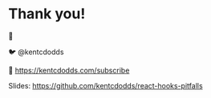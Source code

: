 # Thank you!

👋

🐦 @kentcdodds

💌 https://kentcdodds.com/subscribe

Slides: https://github.com/kentcdodds/react-hooks-pitfalls

